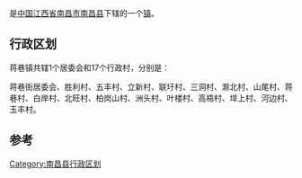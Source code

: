 {{Expand|time=2018-04-20T11:03:39+00:00}}
{{中国乡级行政区
| 行政区全称 = 蒋巷镇
| 景观照片文件名 = 
| 景观照片描述 = 
| 汉语拼音 = jiǎng xiàng zhèn 
| 通用拼音 = jiǎng xiàng zhèn 
| 注音符號 = 
| 其它标音类型1 = 
| 其它标音1 = 
| 其它标音类型2 = 
| 其它标音2 = 
| 其它语言类型1 = 
| 其它语言地名1 = 
| 其它语言类型2 = 
| 其它语言地名2 = 
| 上级行政区 = [[江西省|江西省]][[南昌市|南昌市]][[南昌县|南昌县]]
| 行政区类别 = [[镇|镇]]
| 行政区划代码 = 
| 地理坐标 = 
| 总面积 = 
| 户籍人口 = 
| 户籍人口年份 = 
| 常住人口 = 
| 常住人口年份 = 
| 人口密度 = 
| 行政区划 = 
| 官方网站 = 
| 政府驻地 = 
| 邮政编码 = 
| 毗邻行政区 = 
| 位置图文件名 = 
| 位置图描述 = 
|36/01/21/105/000
}}
'''{{PAGENAMEBASE}}'''是[[中华人民共和国|中国]][[江西省|江西省]][[南昌市|南昌市]][[南昌县|南昌县]]下辖的一个[[镇|镇]]。

== 行政区划 ==

蒋巷镇共辖1个居委会和17个行政村，分别是：

蒋巷街居委会、胜利村、五丰村、立新村、联圩村、三洞村、滁北村、山尾村、蒋巷村、白岸村、北旺村、柏岗山村、洲头村、叶楼村、高梧村、垾上村、河边村、玉丰村。

==参考==
{{reflist}}

{{南昌县行政区划}}

[[Category:南昌县行政区划|Category:南昌县行政区划]]